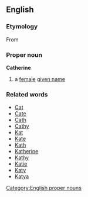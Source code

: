 == English ==
=== Etymology ===
{{etystub}}
From {{Gr.}} [[]]
=== Proper noun ===
[[Category:English proper nouns]]
'''Catherine'''
# a [[female]] [[given name]]
=== Related words ===
* [[Cat]]
* [[Cate]]
* [[Cath]]
* [[Cathy]]
* [[Kat]]
* [[Kate]]
* [[Kath]]
* [[Katherine]]
* [[Kathy]]
* [[Katie]]
* [[Katy]]
* [[Katya]]
{{hu1|Katalin}}